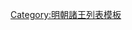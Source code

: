 {{ming|title=明朝鉛山國諸王|ed=鉛山國|head=[[正德 (明朝)|正德]]十三年（[[1518年]]）封。|
{{ming/title}}
{{ming/list|鉛山榮和王|[[朱真瀞]]|朱貢錝、庶三子|[[1518年]]—[[1555年]]|正德十三年封。[[嘉靖]]三十四年薨。}}
{{ming/list|鉛山康裕王|[[朱弼榦]]|朱真瀞、嫡二子<ref name=a>《明實錄》</ref>|[[1561年]]—[[1578年]]|嘉靖四十年襲封。[[萬曆]]六年薨。}}
{{ming/list|鉛山恭莊王|[[朱縉𤍔]]<ref name=a/><ref>《鉛山康裕王墓誌》</ref>|朱弼榦、庶一子|[[1583年]]—[[1598年]]|[[隆庆 (明朝)|隆慶]]元年封[[长子 (封号)|長子]]。萬曆十一年襲封。二十六年薨。}}
{{ming/list|鉛山王|[[朱紳郮]]|朱縉𤍔、庶一子|[[1609年]]—？年|萬曆三十七年以繼母[[楊氏 (鉛山恭莊王妃)|楊妃]]守節植孤，雖濫妾所生，特准襲封。}}
{{ming/note|參考文獻}}
{{ming/note|ref}}
}}<noinclude>
[[Category:明朝諸王列表模板]]
</noinclude>